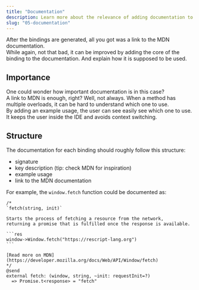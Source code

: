 ```yaml
---
title: "Documentation"
description: Learn more about the relevance of adding documentation to @rescript/webapi.
slug: "05-documentation"
---
```


After the bindings are generated, all you got was a link to the MDN documentation.  
While again, not that bad, it can be improved by adding the core of the binding to the documentation.
And explain how it is supposed to be used.

## Importance

One could wonder how important documentation is in this case?  
A link to MDN is enough, right? Well, not always.
When a method has multiple overloads, it can be hard to understand which one to use.  
By adding an example usage, the user can see easily see which one to use.
It keeps the user inside the IDE and avoids context switching.

## Structure

The documentation for each binding should roughly follow this structure:

- signature
- key description (tip: check MDN for inspiration)
- example usage
- link to the MDN documentation

For example, the `window.fetch` function could be documented as:

````ReScript
/*
`fetch(string, init)`

Starts the process of fetching a resource from the network,
returning a promise that is fulfilled once the response is available.

```res
window->Window.fetch("https://rescript-lang.org")
```

[Read more on MDN](https://developer.mozilla.org/docs/Web/API/Window/fetch)
*/
@send
external fetch: (window, string, ~init: requestInit=?)
  => Promise.t<response> = "fetch"
````

